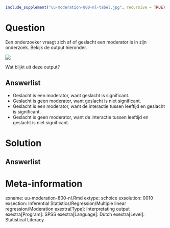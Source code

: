 ```{r, echo = FALSE, results = "hide"}
include_supplement("uu-moderation-800-nl-tabel.jpg", recursive = TRUE)
```



Question
========
  
Een onderzoeker vraagt zich af of geslacht een moderator is in zijn onderzoek. Bekijk de output hieronder. 

![](uu-moderation-800-nl-tabel.jpg)

Wat blijkt uit deze output?
  
Answerlist
----------
* Geslacht is een moderator, want geslacht is significant.
* Geslacht is geen moderator, want geslacht is niet significant.
* Geslacht is een moderator, want de interactie tussen leeftijd en geslacht is significant. 
* Geslacht is geen moderator, want de interactie tussen leeftijd en geslacht is niet significant.


Solution
========
  


Answerlist
----------



Meta-information
================
exname: uu-moderation-800-nl.Rmd
extype: schoice
exsolution: 0010
exsection: Inferential Statistics/Regression/Multiple linear regression/Moderation
exextra[Type]: Interpretating output
exextra[Program]: SPSS
exextra[Language]: Dutch
exextra[Level]: Statistical Literacy
